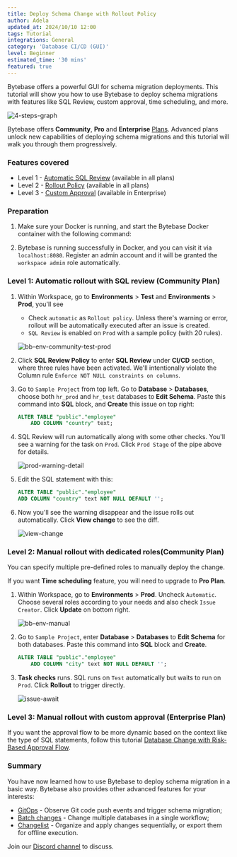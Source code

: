 ```yaml
---
title: Deploy Schema Change with Rollout Policy
author: Adela
updated_at: 2024/10/10 12:00
tags: Tutorial
integrations: General
category: 'Database CI/CD (GUI)'
level: Beginner
estimated_time: '30 mins'
featured: true
---
```



Bytebase offers a powerful GUI for schema migration deployments. This tutorial will show you how to use Bytebase to deploy schema migrations with features like SQL Review, custom approval, time scheduling, and more.

![4-steps-graph](/content/docs/tutorials/deploy-schema-migration/4-steps-graph.webp)

Bytebase offers **Community**, **Pro** and **Enterprise** [Plans](https://www.bytebase.com/pricing). Advanced plans
unlock new capabilities of deploying schema migrations and this tutorial will walk you through them progressively.

### Features covered

- Level 1 - [Automatic SQL Review](/sql-review/overview/) (available in all plans)
- Level 2 - [Rollout Policy](/administration/environment-policy/rollout-policy/) (available in all plans)
- Level 3 - [Custom Approval](/administration/custom-approval/) (available in Enterprise)

### Preparation

1. Make sure your Docker is running, and start the Bytebase Docker container with the following command:

   <TerminalDockerRunVolume />

1. Bytebase is running successfully in Docker, and you can visit it via `localhost:8080`. Register an admin account and it will be granted the `workspace admin` role automatically.

### Level 1: Automatic rollout with SQL review (Community Plan)

1. Within Workspace, go to **Environments** > **Test** and **Environments** > **Prod**, you'll see

   - Check `automatic` as `Rollout policy`. Unless there's warning or error, rollout will be automatically executed after an issue is created.
   - `SQL Review` is enabled on `Prod` with a sample policy (with 20 rules).

   ![bb-env-community-test-prod](/content/docs/tutorials/deploy-schema-migration/bb-env-community-test-prod.webp)

1. Click **SQL Review Policy** to enter **SQL Review** under **CI/CD** section, where three rules have been activated. We'll intentionally violate the Column rule `Enforce NOT NULL constraints on columns`.

1. Go to `Sample Project` from top left. Go to **Database** > **Databases**, choose both `hr_prod` and `hr_test` databases to **Edit Schema**. Paste this command into **SQL** block, and **Create** this issue on top right:

   ```sql
   ALTER TABLE "public"."employee"
       ADD COLUMN "country" text;
   ```

1. SQL Review will run automatically along with some other checks. You'll see a warning for the task on `Prod`. Click `Prod Stage` of the pipe above for details.

   ![prod-warning-detail](/content/docs/tutorials/deploy-schema-migration/prod-warning-detail.webp)

1. Edit the SQL statement with this:

   ```sql
   ALTER TABLE "public"."employee"
   ADD COLUMN "country" text NOT NULL DEFAULT '';
   ```

1. Now you'll see the warning disappear and the issue rolls out automatically. Click **View change** to see the diff.

   ![view-change](/content/docs/tutorials/deploy-schema-migration/view-change.webp)

### Level 2: Manual rollout with dedicated roles(Community Plan)

You can specify multiple pre-defined roles to manually deploy the change.

If you want **Time scheduling** feature, you will need to upgrade to **Pro Plan**.

1. Within Workspace, go to **Environments** > **Prod**. Uncheck `Automatic`. Choose several roles according to your needs and also check `Issue Creator`. Click **Update** on bottom right.

   ![bb-env-manual](/content/docs/tutorials/deploy-schema-migration/bb-env-manual.webp)

1. Go to `Sample Project`, enter **Database** > **Databases** to **Edit Schema** for both databases. Paste this command into **SQL** block and **Create**.

   ```sql
   ALTER TABLE "public"."employee"
       ADD COLUMN "city" text NOT NULL DEFAULT '';
   ```

1. **Task checks** runs. SQL runs on `Test` automatically but waits to run on `Prod`. Click **Rollout** to trigger directly.

   ![issue-await](/content/docs/tutorials/deploy-schema-migration/issue-await.webp)

### Level 3: Manual rollout with custom approval (Enterprise Plan)

If you want the approval flow to be more dynamic based on the context like the type of SQL statements, follow this tutorial [Database Change with Risk-Based Approval Flow](/tutorials/database-change-management-with-risk-adjusted-approval-flow/).


### Summary

You have now learned how to use Bytebase to deploy schema migration in a basic way. Bytebase also provides other advanced features for your interests:

- [GitOps](/vcs-integration/overview/) - Observe Git code push events and trigger schema migration;
- [Batch changes](/change-database/batch-change/) - Change multiple databases in a single workflow;
- [Changelist](/changelist/) - Organize and apply changes sequentially, or export them for offline execution.

Join our [Discord channel](https://discord.com/invite/huyw7gRsyA) to discuss.
